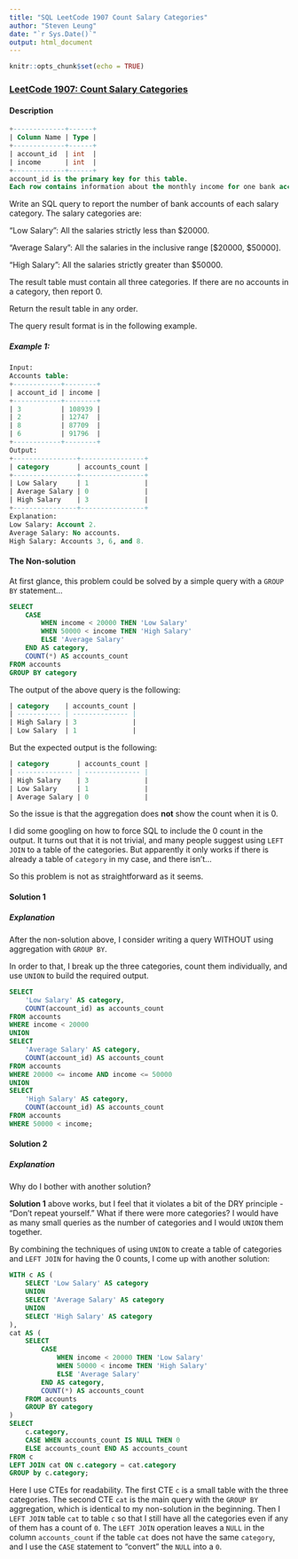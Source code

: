 ```yaml
---
title: "SQL LeetCode 1907 Count Salary Categories"
author: "Steven Leung"
date: "`r Sys.Date()`"
output: html_document
---
```


```r
knitr::opts_chunk$set(echo = TRUE)
```

### [LeetCode 1907: Count Salary Categories](https://leetcode.com/problems/count-salary-categories)
#### Description

```sql
+-------------+------+
| Column Name | Type |
+-------------+------+
| account_id  | int  |
| income      | int  |
+-------------+------+
account_id is the primary key for this table.
Each row contains information about the monthly income for one bank account.
```

Write an SQL query to report the number of bank accounts of each salary category. The salary categories are:

"Low Salary": All the salaries strictly less than $20000.

"Average Salary": All the salaries in the inclusive range [$20000, $50000].

"High Salary": All the salaries strictly greater than $50000.

The result table must contain all three categories. If there are no accounts in a category, then report 0.

Return the result table in any order.

The query result format is in the following example.

##### Example 1:

```sql
Input: 
Accounts table:
+------------+--------+
| account_id | income |
+------------+--------+
| 3          | 108939 |
| 2          | 12747  |
| 8          | 87709  |
| 6          | 91796  |
+------------+--------+
Output: 
+----------------+----------------+
| category       | accounts_count |
+----------------+----------------+
| Low Salary     | 1              |
| Average Salary | 0              |
| High Salary    | 3              |
+----------------+----------------+
Explanation: 
Low Salary: Account 2.
Average Salary: No accounts.
High Salary: Accounts 3, 6, and 8.
```

#### The Non-solution

At first glance, this problem could be solved by a simple query with a `GROUP BY` statement...

```sql
SELECT
    CASE
        WHEN income < 20000 THEN 'Low Salary'
        WHEN 50000 < income THEN 'High Salary'
        ELSE 'Average Salary'
    END AS category,
    COUNT(*) AS accounts_count
FROM accounts
GROUP BY category
```

The output of the above query is the following:

```sql
| category    | accounts_count |
| ----------- | -------------- |
| High Salary | 3              |
| Low Salary  | 1              |
```

But the expected output is the following:

```sql
| category       | accounts_count |
| -------------- | -------------- |
| High Salary    | 3              |
| Low Salary     | 1              |
| Average Salary | 0              |
```

So the issue is that the aggregation does **not** show the count when it is 0.

I did some googling on how to force SQL to include the 0 count in the output.  It turns out that it is not trivial, and many people suggest using `LEFT JOIN` to a table of the categories.  But apparently it only works if there is already a table of `category` in my case, and there isn't...

So this problem is not as straightforward as it seems.

#### Solution 1

##### Explanation

After the non-solution above, I consider writing a query WITHOUT using aggregation with `GROUP BY`.

In order to that, I break up the three categories, count them individually, and use `UNION` to build the required output.

```sql
SELECT 
    'Low Salary' AS category,
    COUNT(account_id) as accounts_count
FROM accounts
WHERE income < 20000
UNION
SELECT
    'Average Salary' AS category,
    COUNT(account_id) AS accounts_count
FROM accounts
WHERE 20000 <= income AND income <= 50000
UNION
SELECT
    'High Salary' AS category,
    COUNT(account_id) AS accounts_count
FROM accounts
WHERE 50000 < income;
```

#### Solution 2

##### Explanation

Why do I bother with another solution?

**Solution 1** above works, but I feel that it violates a bit of the DRY principle - "Don't repeat yourself."  What if there were more categories?  I would have as many small queries as the number of categories and I would `UNION` them together.

By combining the techniques of using `UNION` to create a table of categories and `LEFT JOIN` for having the 0 counts, I come up with another solution:

```sql
WITH c AS (
    SELECT 'Low Salary' AS category
    UNION
    SELECT 'Average Salary' AS category
    UNION
    SELECT 'High Salary' AS category
),
cat AS (
    SELECT
        CASE
            WHEN income < 20000 THEN 'Low Salary'
            WHEN 50000 < income THEN 'High Salary'
            ELSE 'Average Salary'
        END AS category,
        COUNT(*) AS accounts_count
    FROM accounts
    GROUP BY category
)
SELECT
    c.category,
    CASE WHEN accounts_count IS NULL THEN 0
    ELSE accounts_count END AS accounts_count
FROM c
LEFT JOIN cat ON c.category = cat.category
GROUP by c.category;
```

Here I use CTEs for readability.  The first CTE `c` is a small table with the three categories.  The second CTE `cat` is the main query with the `GROUP BY` aggregation, which is identical to my non-solution in the beginning.  Then I `LEFT JOIN` table `cat` to table `c` so that I still have all the categories even if any of them has a count of `0`.  The `LEFT JOIN` operation leaves a `NULL` in the column `accounts_count` if the table `cat` does not have the same `category`, and I use the `CASE` statement to "convert" the `NULL` into a `0`.